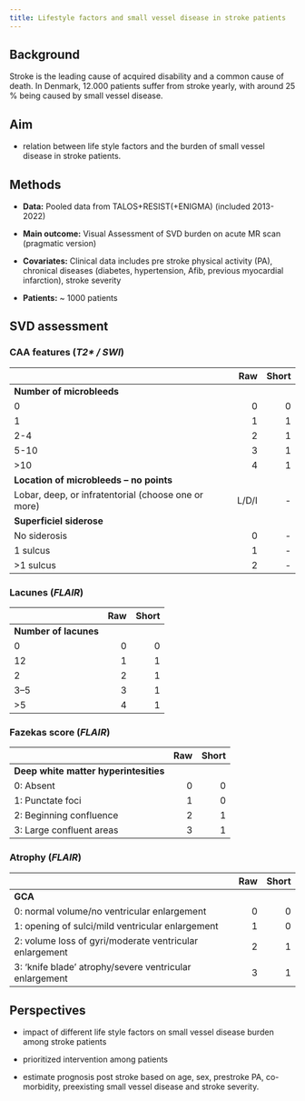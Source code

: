 ```yaml
---
title: Lifestyle factors and small vessel disease in stroke patients
---
```


## Background

Stroke is the leading cause of acquired disability and a common cause of
death. In Denmark, 12.000 patients suffer from stroke yearly, with
around 25 % being caused by small vessel disease.

## Aim

-   relation between life style factors and the burden of small vessel
    disease in stroke patients.

## Methods

-   **Data:** Pooled data from TALOS+RESIST(+ENIGMA) (included
    2013-2022)

-   **Main outcome:** Visual Assessment of SVD burden on acute MR scan
    (pragmatic version)

-   **Covariates:** Clinical data includes pre stroke physical activity
    (PA), chronical diseases (diabetes, hypertension, Afib, previous
    myocardial infarction), stroke severity

-   **Patients:** \~ 1000 patients

## SVD assessment {.smaller}

::: panel-tabset
<!-- | **MRI features** | **Score** | -->

<!-- |----|-:| -->

### CAA features (*T2\* / SWI*)

|                                                     |   Raw | Short |
|-----------------------------------------------------|------:|------:|
| **Number of microbleeds**                           |       |       |
| 0                                                   |     0 |     0 |
| 1                                                   |     1 |     1 |
| 2-4                                                 |     2 |     1 |
| 5-10                                                |     3 |     1 |
| \>10                                                |     4 |     1 |
| **Location of microbleeds -- no points**            |       |       |
| Lobar, deep, or infratentorial (choose one or more) | L/D/I |    \- |
| **Superficiel siderose**                            |       |       |
| No siderosis                                        |     0 |    \- |
| 1 sulcus                                            |     1 |    \- |
| \>1 sulcus                                          |     2 |    \- |

### Lacunes (*FLAIR*)

|                       | Raw | Short |
|-----------------------|----:|------:|
| **Number of lacunes** |     |       |
| 0                     |   0 |     0 |
| 12                    |   1 |     1 |
| 2                     |   2 |     1 |
| 3--5                  |   3 |     1 |
| \>5                   |   4 |     1 |

### Fazekas score (*FLAIR*)

|                                       | Raw | Short |
|---------------------------------------|----:|------:|
| **Deep white matter hyperintesities** |     |       |
| 0: Absent                             |   0 |     0 |
| 1: Punctate foci                      |   1 |     0 |
| 2: Beginning confluence               |   2 |     1 |
| 3: Large confluent areas              |   3 |     1 |

### Atrophy (*FLAIR*)

|                                                         | Raw | Short |
|---------------------------------------------------------|----:|------:|
| **GCA**                                                 |     |       |
| 0: normal volume/no ventricular enlargement             |   0 |     0 |
| 1: opening of sulci/mild ventricular enlargement        |   1 |     0 |
| 2: volume loss of gyri/moderate ventricular enlargement |   2 |     1 |
| 3: 'knife blade' atrophy/severe ventricular enlargement |   3 |     1 |
:::

## Perspectives

-   impact of different life style factors on small vessel disease
    burden among stroke patients

-   prioritized intervention among patients

-   estimate prognosis post stroke based on age, sex, prestroke PA,
    co-morbidity, preexisting small vessel disease and stroke severity.
